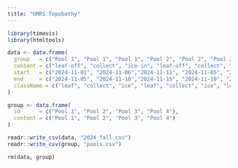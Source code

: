 ```yaml
---
title: "UMRS Topobathy"
---
```


```r
library(timevis)
library(htmltools)
```

```r
data <- data.frame(
  group   = c("Pool 1", "Pool 1", "Pool 1", "Pool 2", "Pool 2", "Pool 2", "Pool 3", "Pool 3", "Pool 3"),
  content = c("leaf-off", "collect", "ice-in", "leaf-off", "collect", "ice-in", "leaf-off", "collect", "ice-in"),
  start   = c("2024-11-01", "2024-11-06","2024-11-11", "2024-11-05", "2024-11-11", "2024-11-16","2024-11-10", "2024-11-16", "2024-11-21"),
  end     = c("2024-11-05", "2024-11-10","2024-11-15", "2024-11-10", "2024-11-15", "2024-11-20","2024-11-15", "2024-11-20", "2024-11-25"),
  className = c("leaf", "collect", "ice", "leaf", "collect", "ice", "leaf", "collect", "ice")
)

group <- data.frame(
  id      = c("Pool 1", "Pool 2", "Pool 3", "Pool 4"),
  content = c("Pool 1", "Pool 2", "Pool 3", "Pool 4")
)

readr::write_csv(data, "2024_fall.csv")
readr::write_csv(group, "pools.csv")

rm(data, group)
```

